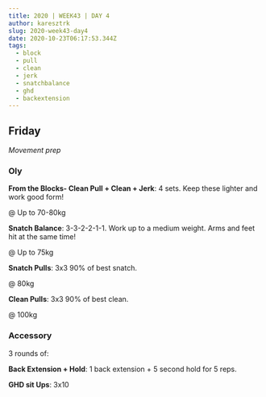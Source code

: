 ```yaml
---
title: 2020 | WEEK43 | DAY 4
author: karesztrk
slug: 2020-week43-day4
date: 2020-10-23T06:17:53.344Z
tags:
  - block
  - pull
  - clean
  - jerk
  - snatchbalance
  - ghd
  - backextension
---
```


## Friday

_Movement prep_

### Oly

**From the Blocks- Clean Pull + Clean + Jerk**: 4 sets. Keep these lighter and work good form!

@ Up to 70-80kg

**Snatch Balance**: 3-3-2-2-1-1. Work up to a medium weight. Arms and feet hit at the same time!

@ Up to 75kg

**Snatch Pulls**: 3x3 90% of best snatch.

@ 80kg

**Clean Pulls**: 3x3 90% of best clean.

@ 100kg

### Accessory

3 rounds of:

**Back Extension + Hold**: 1 back extension + 5 second hold for 5 reps.

**GHD sit Ups**: 3x10
